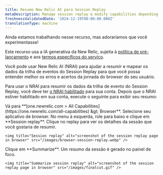 ```yaml
---
title: Resumo New Relic AI para Session Replay
metaDescription: Manage session replay & modify capabilities depending on the role
freshnessValidatedDate: '2024-12-19T00:00:00.000Z'
translationType: machine
---
```


<Callout title="visualização">
  Ainda estamos trabalhando nesse recurso, mas adoraríamos que você experimentasse!

  Este recurso usa a IA generativa da New Relic, sujeita à [política de pré-lançamento](/docs/licenses/license-information/referenced-policies/new-relic-pre-release-policy) e aos [termos específicos do serviço](https://newrelic.com/termsandconditions/service-specific).
</Callout>

Você pode usar New Relic AI (NRAI) para ajudar a resumir e mapear os dados da trilha de eventos do Session Replay para que você possa entender melhor os erros e acertos da jornada do browser do seu usuário.

Para usar o NRAI para resumir os dados da trilha de evento do Session Replay, você deve ter [o NRAI habilitado](/docs/agentic-ai/new-relic-ai/#enable) para sua conta. Depois que o NRAI estiver habilitado em sua conta, execute o seguinte para exibir seu resumo:

<Steps>
  <Step>
    Vá para <DNT>**[one.newrelic.com &gt; All Capabilities](https://one.newrelic.com/all-capabilities) &amp;gt; Browser**</DNT>.
  </Step>

  <Step>
    Selecione seu aplicativo de browser.
  </Step>

  <Step>
    No menu à esquerda, role para baixo e clique em <DNT>**Session replay**</DNT>.
  </Step>

  <Step>
    Clique no replay para ver os detalhes da sessão que você gostaria de resumir.

    <img title="Session replay" alt="screenshot of the session replay page in browser" src="/images/browser-session-replay.webp" />
  </Step>

  <Step>
    Clique em <DNT>**Summarize**</DNT>. Um resumo da sessão é gerado no painel de foco.

    <img title="Summarize session replay" alt="screenshot of the session replay page in browser" src="/images/finalcut.gif" />
  </Step>
</Steps>